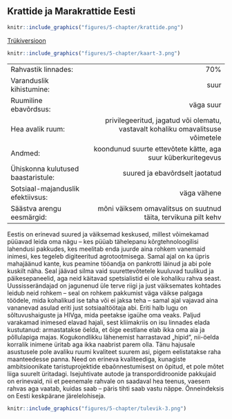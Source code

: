 ## Krattide ja Marakrattide Eesti {-.chapter_section .chapter5_section .future_section}

<div class="map-icon">
```r
knitr::include_graphics("figures/5-chapter/krattide.png")
```
</div>

<div><a class="print-btn" href="print/EIA-2019-5.1-Kratid.pdf"><i class="fa fa-file" aria-hidden="true"></i>Trükiversioon</a></div>

```r

knitr::include_graphics("figures/5-chapter/kaart-3.png")

```

<table class="future-table">
<tbody>

<tr>
<td align="left" class="future-table-black">Rahvastik linnades:</td>
<td align="right" class="future-table-red">70%</td>
</tr>

<tr>
<td align="left" class="future-table-black">Varanduslik kihistumine:</td>
<td align="right" class="future-table-red">suur</td>
</tr>

<tr>
<td align="left" class="future-table-black">Ruumiline ebavõrdsus:</td>
<td align="right" class="future-table-red">väga suur</td>
</tr>

<tr>
<td align="left" class="future-table-black">Hea avalik ruum:</td>
<td align="right" class="future-table-red">privilegeeritud, jagatud või olematu, vastavalt kohaliku omavalitsuse võimetele</td>
</tr>

<tr>
<td align="left" class="future-table-black">Andmed:</td>
<td align="right" class="future-table-red">koondunud suurte ettevõtete kätte, aga suur küberkuritegevus</td>
</tr>

<tr>
<td align="left" class="future-table-black">Ühiskonna kulutused baastaristule:</td>
<td align="right" class="future-table-red">suured ja ebavõrdselt jaotatud</td>
</tr>

<tr>
<td align="left" class="future-table-black">Sotsiaal-majanduslik efektiivsus:</td>
<td align="right" class="future-table-red">väga vähene</td>
</tr>

<tr>
<td align="left" class="future-table-black">Säästva arengu eesmärgid:</td>
<td align="right" class="future-table-red">mõni väiksem omavalitsus on suutnud täita, tervikuna pilt kehv</td>
</tr>
</tbody></table>

Eestis on erinevad suured ja väiksemad keskused, millest võimekamad püüavad leida oma nägu – kes püüab tähelepanu kõrgtehnoloogilisi lahendusi pakkudes, kes meelitab enda juurde aina rohkem vanemaid inimesi, kes tegeleb digiteeritud agrotootmisega. Samal ajal on ka üpris mahajäänud kante, kus peamine tööandja on pankrotti läinud ja abi pole kuskilt näha. Seal jäävad silma vaid suurettevõtetele kuuluvad tuulikud ja päikesepaneelid, aga neid käitavad spetsialistid ei ole kohaliku rahva seast. Uussisserändajad on jagunenud üle terve riigi ja just väiksemates kohtades leidub neid rohkem – seal on rohkem pakkumist väga väikse palgaga töödele, mida kohalikud ise taha või ei jaksa teha – samal ajal vajavad aina vananevad asulad eriti just sotsiaaltöötaja abi. Eriti halb lugu on sõltuvushaiguste ja HIVga, mida peetakse igaühe oma veaks. Paljud varakamad inimesed elavad hajali, sest kliimakriis on isu linnades elada kustutanud: armastatakse öelda, et õige eestlane elab ikka oma aia ja põllulapiga majas. Kogukondlikku lähenemist harrastavad „hipid“, nii-öelda korralik inimene üritab aga ikka naabrist parem olla. Tänu hajusale asustusele pole avaliku ruumi kvaliteet suurem asi, pigem eelistatakse raha maanteedesse panna. Need on erineva kvaliteediga, kunagiste ambitsioonikate taristuprojektide ebaõnnestumisest on õpitud, et pole mõtet liiga suurelt üritadagi. Isejuhtivate autode ja transpordidroonide pakkujaid on erinevaid, nii et peenemale rahvale on saadaval hea teenus, vaesem rahvas aga vaatab, kuidas saab – päris tihti saab vastu näppe. Õnneindeksis on Eesti keskpärane järelelohiseja.

<div class="future-illustration">
```r

knitr::include_graphics("figures/5-chapter/tulevik-3.png")

```
</div>